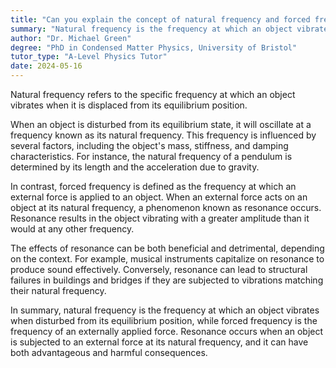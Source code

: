 ```yaml
---
title: "Can you explain the concept of natural frequency and forced frequency in resonance?"
summary: "Natural frequency is the frequency at which an object vibrates when disturbed from its equilibrium position."
author: "Dr. Michael Green"
degree: "PhD in Condensed Matter Physics, University of Bristol"
tutor_type: "A-Level Physics Tutor"
date: 2024-05-16
---
```


Natural frequency refers to the specific frequency at which an object vibrates when it is displaced from its equilibrium position.

When an object is disturbed from its equilibrium state, it will oscillate at a frequency known as its natural frequency. This frequency is influenced by several factors, including the object's mass, stiffness, and damping characteristics. For instance, the natural frequency of a pendulum is determined by its length and the acceleration due to gravity.

In contrast, forced frequency is defined as the frequency at which an external force is applied to an object. When an external force acts on an object at its natural frequency, a phenomenon known as resonance occurs. Resonance results in the object vibrating with a greater amplitude than it would at any other frequency.

The effects of resonance can be both beneficial and detrimental, depending on the context. For example, musical instruments capitalize on resonance to produce sound effectively. Conversely, resonance can lead to structural failures in buildings and bridges if they are subjected to vibrations matching their natural frequency.

In summary, natural frequency is the frequency at which an object vibrates when disturbed from its equilibrium position, while forced frequency is the frequency of an externally applied force. Resonance occurs when an object is subjected to an external force at its natural frequency, and it can have both advantageous and harmful consequences.
    